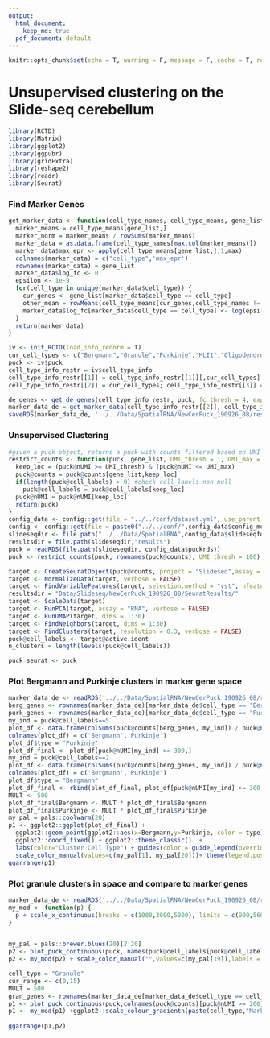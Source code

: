 ```yaml
---
output:  
  html_document:
    keep_md: true
  pdf_document: default
---
```


```r
knitr::opts_chunk$set(echo = T, warning = F, message = F, cache = T, results = 'hide')
```

# Unsupervised clustering on the Slide-seq cerebellum

```r
library(RCTD)
library(Matrix)
library(ggplot2)
library(ggpubr)
library(gridExtra)
library(reshape2)
library(readr)
library(Seurat)
```

### Find Marker Genes

```r

get_marker_data <- function(cell_type_names, cell_type_means, gene_list) {
  marker_means = cell_type_means[gene_list,]
  marker_norm = marker_means / rowSums(marker_means)
  marker_data = as.data.frame(cell_type_names[max.col(marker_means)])
  marker_data$max_epr <- apply(cell_type_means[gene_list,],1,max)
  colnames(marker_data) = c("cell_type",'max_epr')
  rownames(marker_data) = gene_list
  marker_data$log_fc <- 0
  epsilon <- 1e-9
  for(cell_type in unique(marker_data$cell_type)) {
    cur_genes <- gene_list[marker_data$cell_type == cell_type]
    other_mean = rowMeans(cell_type_means[cur_genes,cell_type_names != cell_type])
    marker_data$log_fc[marker_data$cell_type == cell_type] <- log(epsilon + cell_type_means[cur_genes,cell_type]) - log(epsilon + other_mean)
  }
  return(marker_data)
}

iv <- init_RCTD(load_info_renorm = T)
cur_cell_types <- c("Bergmann","Granule","Purkinje","MLI1","Oligodendrocytes")
puck <- iv$puck
cell_type_info_restr = iv$cell_type_info
cell_type_info_restr[[1]] = cell_type_info_restr[[1]][,cur_cell_types]
cell_type_info_restr[[2]] = cur_cell_types; cell_type_info_restr[[3]] = length(cur_cell_types)

de_genes <- get_de_genes(cell_type_info_restr, puck, fc_thresh = 4, expr_thresh = .001, MIN_OBS = 3)
marker_data_de = get_marker_data(cell_type_info_restr[[2]], cell_type_info_restr[[1]], de_genes)
saveRDS(marker_data_de, '../../Data/SpatialRNA/NewCerPuck_190926_08/results/marker_data_de_purkberg.RDS')
```

### Unsupervised Clustering

```r
#given a puck object, returns a puck with counts filtered based on UMI threshold and gene list
restrict_counts <- function(puck, gene_list, UMI_thresh = 1, UMI_max = 20000) {
  keep_loc = (puck@nUMI >= UMI_thresh) & (puck@nUMI <= UMI_max)
  puck@counts = puck@counts[gene_list,keep_loc]
  if(length(puck@cell_labels) > 0) #check cell_labels non null
    puck@cell_labels = puck@cell_labels[keep_loc]
  puck@nUMI = puck@nUMI[keep_loc]
  return(puck)
}
config_data <- config::get(file = "../../conf/dataset.yml", use_parent = FALSE)
config <- config::get(file = paste0("../../conf/",config_data$config_mode,".yml"), use_parent = FALSE)
slideseqdir <- file.path("../../Data/SpatialRNA",config_data$slideseqfolder)
resultsdir = file.path(slideseqdir,"results")
puck = readRDS(file.path(slideseqdir, config_data$puckrds))
puck <- restrict_counts(puck, rownames(puck@counts), UMI_thresh = 100)

target <- CreateSeuratObject(puck@counts, project = "Slideseq",assay = "RNA",min.cells = 0,min.features = 0,names.field = 1,names.delim = "_",meta.data = NULL)
target <- NormalizeData(target, verbose = FALSE)
target <- FindVariableFeatures(target, selection.method = "vst", nfeatures = 2000, verbose = FALSE)
resultsdir = "Data/Slideseq/NewCerPuck_190926_08/SeuratResults/"
target <- ScaleData(target)
target <- RunPCA(target, assay = "RNA", verbose = FALSE)
target <- RunUMAP(target, dims = 1:30)
target <- FindNeighbors(target, dims = 1:30)
target <- FindClusters(target, resolution = 0.3, verbose = FALSE)
puck@cell_labels <- target@active.ident
n_clusters = length(levels(puck@cell_labels))

puck_seurat <- puck
```

### Plot Bergmann and Purkinje clusters in marker gene space

```r
marker_data_de <- readRDS('../../Data/SpatialRNA/NewCerPuck_190926_08/results/marker_data_de_purkberg.RDS')
berg_genes <- rownames(marker_data_de)[marker_data_de$cell_type == "Bergmann"]
purk_genes <- rownames(marker_data_de)[marker_data_de$cell_type == "Purkinje"]
my_ind = puck@cell_labels==5
plot_df <- data.frame(colSums(puck@counts[berg_genes, my_ind]) / puck@nUMI[my_ind], colSums(puck@counts[purk_genes, my_ind]) / puck@nUMI[my_ind])
colnames(plot_df) = c('Bergmann','Purkinje')
plot_df$type = "Purkinje"
plot_df_final <- plot_df[puck@nUMI[my_ind] >= 300,]
my_ind = puck@cell_labels==2
plot_df <- data.frame(colSums(puck@counts[berg_genes, my_ind]) / puck@nUMI[my_ind], colSums(puck@counts[purk_genes, my_ind]) / puck@nUMI[my_ind])
colnames(plot_df) = c('Bergmann','Purkinje')
plot_df$type = "Bergmann"
plot_df_final <- rbind(plot_df_final, plot_df[puck@nUMI[my_ind] >= 300,])
MULT <- 500
plot_df_final$Bergmann <- MULT * plot_df_final$Bergmann
plot_df_final$Purkinje <- MULT * plot_df_final$Purkinje
my_pal = pals::coolwarm(20)
p1 <- ggplot2::ggplot(plot_df_final) + 
  ggplot2::geom_point(ggplot2::aes(x=Bergmann,y=Purkinje, color = type),alpha = 0.2,size=1) + 
  ggplot2::coord_fixed() + ggplot2::theme_classic()  +
  labs(color="Cluster Cell Type") + guides(color = guide_legend(override.aes = list(size = 3,alpha=1))) + 
  scale_color_manual(values=c(my_pal[1], my_pal[20]))+ theme(legend.position="top") + xlab('Bergmann Markers') + ylab('Purkinje Markers') + scale_x_continuous(breaks = c(0,10,20), limits = c(0,20)) + scale_y_continuous(breaks = c(0,10,20), limits = c(0,20))
ggarrange(p1)
```

### Plot granule clusters in space and compare to marker genes

```r
marker_data_de <- readRDS('../../Data/SpatialRNA/NewCerPuck_190926_08/results/marker_data_de.RDS')
my_mod <- function(p) {
  p + scale_x_continuous(breaks = c(1000,3000,5000), limits = c(900,5600)) + scale_y_continuous(breaks = c(1000,3000,5000), limits = c(1000,4900))+ theme(legend.position="top") + geom_segment(aes(x = 1300, y = 1700, xend = 1684.6, yend = 1700), color = "black")+  theme(axis.title.x=element_blank(),axis.text.x=element_blank(),axis.ticks.x=element_blank(), axis.title.y=element_blank(),axis.text.y=element_blank(),axis.ticks.y=element_blank())
}


my_pal = pals::brewer.blues(20)[2:20]
p2 <- plot_puck_continuous(puck, names(puck@cell_labels[puck@cell_labels == 0 | puck@cell_labels == 1]),  factor(puck@nUMI/puck@nUMI), ylimit = c(0,1))
p2 <- my_mod(p2) + scale_color_manual("",values=c(my_pal[19]),labels = c("Granule Clusters"))  + guides(color = guide_legend(override.aes = list(size = 3,alpha=1)))

cell_type = "Granule"
cur_range <- c(0,15)
MULT = 500
gran_genes <- rownames(marker_data_de[marker_data_de$cell_type == cell_type,])
p1 <- plot_puck_continuous(puck,colnames(puck@counts)[puck@nUMI >= 200],MULT*colSums(puck@counts[gran_genes,])/puck@nUMI, ylimit = cur_range)
p1 <- my_mod(p1) +ggplot2::scale_colour_gradientn(paste(cell_type,"Markers"), colors = my_pal, limits = cur_range, breaks = cur_range)
 
ggarrange(p1,p2)
```
